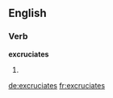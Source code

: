 ==English==

===Verb===
'''excruciates'''

# {{third-person singular of|[[excruciate]]}}

[[de:excruciates]]
[[fr:excruciates]]